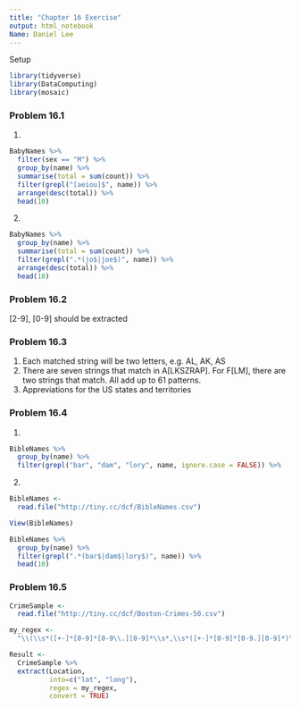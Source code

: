 ```yaml
---
title: "Chapter 16 Exercise"
output: html_notebook
Name: Daniel Lee
---
```


Setup
```r
library(tidyverse)
library(DataComputing)
library(mosaic)
```


### Problem 16.1
1) 
```r
BabyNames %>%
  filter(sex == "M") %>%
  group_by(name) %>%
  summarise(total = sum(count)) %>%
  filter(grepl("[aeiou]$", name)) %>%
  arrange(desc(total)) %>%
  head(10)
```

2)
```r
BabyNames %>%
  group_by(name) %>%
  summarise(total = sum(count)) %>%
  filter(grepl(".*(jo$|joe$)", name)) %>%
  arrange(desc(total)) %>%
  head(10)
```

### Problem 16.2
[2-9], [0-9] should be extracted

### Problem 16.3
1. Each matched string will be two letters, e.g. AL, AK, AS
2. There are seven strings that match in A[LKSZRAP]. For F[LM], there are two strings that match. All add up to 61 patterns.
3. Appreviations for the US states and territories

### Problem 16.4
1.
```r
BibleNames %>%
  group_by(name) %>%
  filter(grepl("bar", "dam", "lory", name, ignore.case = FALSE)) %>%
```


2.
```r
BibleNames <-
  read.file("http://tiny.cc/dcf/BibleNames.csv")

View(BibleNames)

BibleNames %>%
  group_by(name) %>%
  filter(grepl(".*(bar$|dam$|lory$)", name)) %>%
  head(10)
```


### Problem 16.5
```r
CrimeSample <-
  read.file("http://tiny.cc/dcf/Boston-Crimes-50.csv")

my_regex <-
  "\\(\\s*([+-]*[0-9]*[0-9\\.][0-9]*\\s*,\\s*([+-]*[0-9]*[0-9.][0-9]*)\\s*\\)"

Result <-
  CrimeSample %>%
  extract(Location, 
          into=c("lat", "long"), 
          regex = my_regex, 
          convert = TRUE)
```

